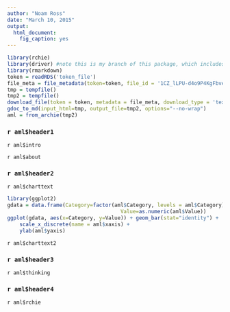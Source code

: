 ```yaml
---
author: "Noam Ross"
date: "March 10, 2015"
output: 
  html_document:
    fig_caption: yes
---
```


```r
library(rchie)
library(driver) #note this is my branch of this package, which includes the gdoc_to_md function.
library(rmarkdown)
token = readRDS('token_file')
file_meta = file_metadata(token=token, file_id = '1CZ_lLPU-d4o9P4KgFbve9cYlNQSiL3QV8gFaiy0ssWA')
tmp = tempfile()
tmp2 = tempfile()
download_file(token = token, metadata = file_meta, download_type = 'text/html', destination=tmp, overwrite=TRUE)
gdoc_to_md(input_html=tmp, output_file=tmp2, options="--no-wrap")
aml = from_archie(tmp2)
```

### `r aml$header1`

`r aml$intro`

`r aml$about`

### `r aml$header2`

`r aml$charttext`

```r
library(ggplot2)
gdata = data.frame(Category=factor(aml$Category, levels = aml$Category), 
									 Value=as.numeric(aml$Value))
ggplot(gdata, aes(x=Category, y=Value)) + geom_bar(stat="identity") +
	scale_x_discrete(name = aml$xaxis) + 
	ylab(aml$yaxis)
```

`r aml$charttext2`

### `r aml$header3`

`r aml$thinking`

### `r aml$header4`

`r aml$rchie`


